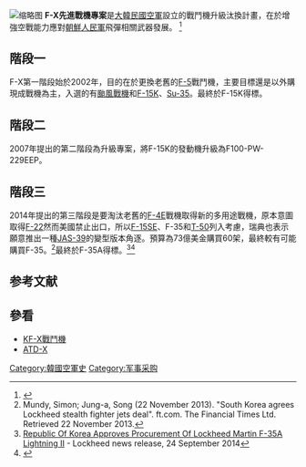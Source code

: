 [[File:KOCIS_Korea_Airforce_20130802_12_(9508635704).jpg|缩略图]]
'''F-X先進戰機專案'''是[[大韓民國空軍|大韓民國空軍]]設立的戰鬥機升級汰換計畫，在於增強空戰能力應對[[朝鮮人民軍|朝鮮人民軍]]飛彈相關武器發展。
<ref>{{Cite web |url=http://www.airforce-technology.com/news/newssouth-korea-defers-bidding-for-f-x-fighter-programme-over-cost-issues |title=South Korea defers bidding for F-X Fighter programme over cost issues |accessdate=2014-06-18 |archive-date=2014-05-31 |archive-url=https://web.archive.org/web/20140531115206/http://www.airforce-technology.com/news/newssouth-korea-defers-bidding-for-f-x-fighter-programme-over-cost-issues |dead-url=no }}</ref>
==階段一==
F-X第一階段始於2002年，目的在於更換老舊的[[F-5|F-5]]戰鬥機，主要目標還是以外購現成戰機為主，入選的有[[颱風戰機|颱風戰機]]和[[F-15K|F-15K]]、[[Su-35|Su-35]]。最終於F-15K得標。
==階段二==
2007年提出的第二階段為升級專案，將F-15K的發動機升級為F100-PW-229EEP。
==階段三==
2014年提出的第三階段是要淘汰老舊的[[F-4|F-4]]E戰機取得新的多用途戰機，原本意圖取得[[F-22|F-22]]然而美國禁止出口，所以[[F-15SE|F-15SE]]、F-35和[[T-50|T-50]]列入考慮，瑞典也表示願意推出一種[[JAS-39|JAS-39]]的變型版本角逐。預算為73億美金購買60架，最終較有可能購買F-35。<ref>Mundy, Simon; Jung-a, Song (22 November 2013). "South Korea agrees Lockheed stealth fighter jets deal". ft.com. The Financial Times Ltd. Retrieved 22 November 2013.</ref>最終於F-35A得標。<ref>[http://www.lockheedmartin.com/us/news/press-releases/2014/september/0924-aero-south-korea-f-35.html Republic Of Korea Approves Procurement Of Lockheed Martin F-35A Lightning II] {{Webarchive|url=https://archive.today/20140924195732/http://www.lockheedmartin.com/us/news/press-releases/2014/september/0924-aero-south-korea-f-35.html |date=2014-09-24 }} - Lockheed news release, 24 September 2014</ref><ref>{{Cite web |url=https://thediplomat.com/2017/12/south-korea-moves-forward-with-plans-to-buy-20-more-f-35-stealth-fighter-jets/ |title=存档副本 |accessdate=2020-07-01 |archive-date=2019-07-15 |archive-url=https://web.archive.org/web/20190715152340/https://thediplomat.com/2017/12/south-korea-moves-forward-with-plans-to-buy-20-more-f-35-stealth-fighter-jets/ |dead-url=no }}</ref>

==参考文献==
{{reflist}}

==參看==
* [[KF-X戰鬥機|KF-X戰鬥機]]
* [[ATD-X|ATD-X]]

[[Category:韓國空軍史|Category:韓國空軍史]]
[[Category:军事采购|Category:军事采购]]